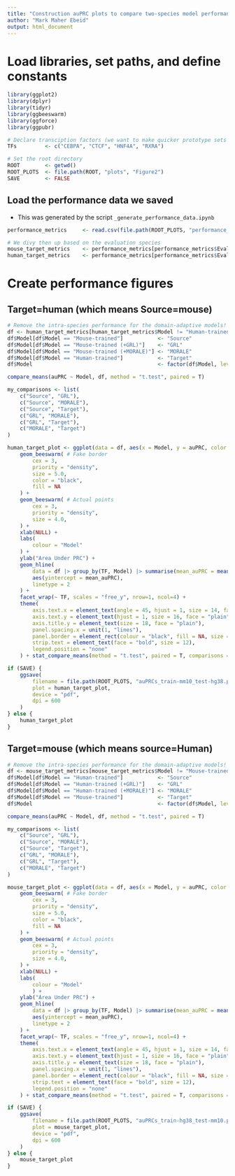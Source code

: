 ```yaml
---
title: "Construction auPRC plots to compare two-species model performance"
author: "Mark Maher Ebeid"
output: html_document
---
```


# Load libraries, set paths, and define constants
```r

library(ggplot2)
library(dplyr)
library(tidyr)
library(ggbeeswarm)
library(ggforce)
library(ggpubr)

```
```r

# Declare transciption factors (we want to make quicker prototype sets too)
TFs         <- c("CEBPA", "CTCF", "HNF4A", "RXRA")

# Set the root directory
ROOT        <- getwd()
ROOT_PLOTS  <- file.path(ROOT, "plots", "Figure2")
SAVE        <- FALSE

```
## Load the performance data we saved
- This was generated by the script `_generate_performance_data.ipynb`
```r

performance_metrics     <- read.csv(file.path(ROOT_PLOTS, "performance_data.csv"))

# We divy then up based on the evaluation species
mouse_target_metrics    <- performance_metrics[performance_metrics$Eval == "mm10",]
human_target_metrics    <- performance_metrics[performance_metrics$Eval == "hg38",]

```
# Create performance figures
## Target=human (which means Source=mouse)
```r

# Remove the intra-species performance for the domain-adaptive models!
df <- human_target_metrics[human_target_metrics$Model != "Human-trained (+GRL)" & human_target_metrics$Model != "Human-trained (+MORALE)",]
df$Model[df$Model == "Mouse-trained"]           <- "Source"
df$Model[df$Model == "Mouse-trained (+GRL)"]    <- "GRL"
df$Model[df$Model == "Mouse-trained (+MORALE)"] <- "MORALE"
df$Model[df$Model == "Human-trained"]           <- "Target"
df$Model                                        <- factor(df$Model, levels = c("Source", "GRL", "MORALE", "Target"))

```
```r

compare_means(auPRC ~ Model, df, method = "t.test", paired = T)

my_comparisons <- list(
    c("Source", "GRL"),
    c("Source", "MORALE"),
    c("Source", "Target"),
    c("GRL", "MORALE"),
    c("GRL", "Target"),
    c("MORALE", "Target")
)

human_target_plot <- ggplot(data = df, aes(x = Model, y = auPRC, color = Model)) +
    geom_beeswarm( # Fake border
        cex = 3,
        priority = "density",
        size = 5.0,
        color = "black",
        fill = NA
    ) +
    geom_beeswarm( # Actual points
        cex = 3,
        priority = "density",
        size = 4.0,
    ) +
    xlab(NULL) +
    labs(
        colour = "Model"
    ) +
    ylab("Area Under PRC") +
    geom_hline(
        data = df |> group_by(TF, Model) |> summarise(mean_auPRC = mean(auPRC)) |> filter(Model == "Source"),
        aes(yintercept = mean_auPRC),
        linetype = 2
    ) +
    facet_wrap(~ TF, scales = "free_y", nrow=1, ncol=4) +
    theme(
        axis.text.x = element_text(angle = 45, hjust = 1, size = 14, face = "plain"),
        axis.text.y = element_text(hjust = 1, size = 16, face = "plain"),
        axis.title.y = element_text(size = 18, face = "plain"),
        panel.spacing.x = unit(1, "lines"),
        panel.border = element_rect(colour = "black", fill = NA, size = 1.5),
        strip.text = element_text(face = "bold", size = 12),
        legend.position = "none"
    ) + stat_compare_means(method = "t.test", paired = T, comparisons = my_comparisons)

if (SAVE) {
    ggsave(
        filename = file.path(ROOT_PLOTS, "auPRCs_train-mm10_test-hg38.pdf"),
        plot = human_target_plot,
        device = "pdf",
        dpi = 600
    )
} else {
    human_target_plot
}

```
## Target=mouse (which means source=Human)
```r

# Remove the intra-species performance for the domain-adaptive models!
df <- mouse_target_metrics[mouse_target_metrics$Model != "Mouse-trained (+GRL)" & mouse_target_metrics$Model != "Mouse-trained (+MORALE)",]
df$Model[df$Model == "Human-trained"]           <- "Source"
df$Model[df$Model == "Human-trained (+GRL)"]    <- "GRL"
df$Model[df$Model == "Human-trained (+MORALE)"] <- "MORALE"
df$Model[df$Model == "Mouse-trained"]           <- "Target"
df$Model                                        <- factor(df$Model, levels = c("Source", "GRL", "MORALE", "Target"))

```
```r

compare_means(auPRC ~ Model, df, method = "t.test", paired = T)

my_comparisons <- list(
    c("Source", "GRL"),
    c("Source", "MORALE"),
    c("Source", "Target"),
    c("GRL", "MORALE"),
    c("GRL", "Target"),
    c("MORALE", "Target")
)

mouse_target_plot <- ggplot(data = df, aes(x = Model, y = auPRC, color = Model)) +
    geom_beeswarm( # Fake border
        cex = 3,
        priority = "density",
        size = 5.0,
        color = "black",
        fill = NA
    ) +
    geom_beeswarm( # Actual points
        cex = 3,
        priority = "density",
        size = 4.0,
    ) +
    xlab(NULL) +
    labs(
        colour = "Model"
        ) +
    ylab("Area Under PRC") +
    geom_hline(
        data = df |> group_by(TF, Model) |> summarise(mean_auPRC = mean(auPRC)) |> filter(Model == "Source"),
        aes(yintercept = mean_auPRC),
        linetype = 2
    ) +
    facet_wrap(~ TF, scales = "free_y", nrow=1, ncol=4) +
    theme(
        axis.text.x = element_text(angle = 45, hjust = 1, size = 14, face = "plain"),
        axis.text.y = element_text(hjust = 1, size = 16, face = "plain"),
        axis.title.y = element_text(size = 18, face = "plain"),
        panel.spacing.x = unit(1, "lines"),
        panel.border = element_rect(colour = "black", fill = NA, size = 1.5),
        strip.text = element_text(face = "bold", size = 12),
        legend.position = "none"
    ) + stat_compare_means(method = "t.test", paired = T, comparisons = my_comparisons)

if (SAVE) {
    ggsave(
        filename = file.path(ROOT_PLOTS, "auPRCs_train-hg38_test-mm10.pdf"),
        plot = mouse_target_plot,
        device = "pdf",
        dpi = 600
    )
} else {
    mouse_target_plot
}

```